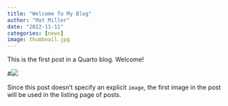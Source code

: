 ```yaml
---
title: "Welcome To My Blog"
author: "Mat Miller"
date: "2022-11-11"
categories: [news]
image: thumbnail.jpg
---
```


This is the first post in a Quarto blog. Welcome!

#![](thumbnail.jpg)

Since this post doesn't specify an explicit `image`, the first image in the post will be used in the listing page of posts.
